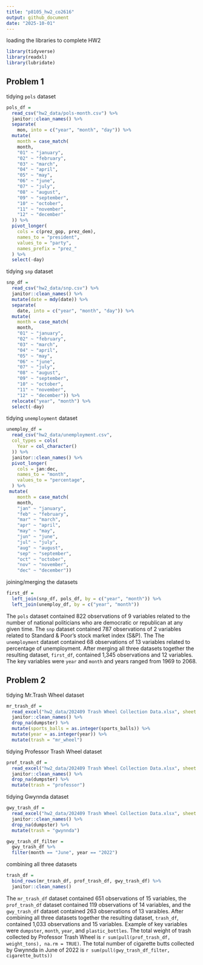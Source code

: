 ```yaml
---
title: "p8105_hw2_co2616"
output: github_document
date: "2025-10-01"
---
```



loading the libraries to complete HW2

```r
library(tidyverse)
library(readxl)
library(lubridate)
```

## Problem 1

tidying `pols` dataset

```r
pols_df = 
  read_csv("hw2_data/pols-month.csv") %>% 
  janitor::clean_names() %>% 
  separate(
    mon, into = c("year", "month", "day")) %>% 
  mutate(
    month = case_match(
    month,
    "01" ~ "january",
    "02" ~ "february",
    "03" ~ "march",
    "04" ~ "april",
    "05" ~ "may",
    "06" ~ "june",
    "07" ~ "july",
    "08" ~ "august",
    "09" ~ "september",
    "10" ~ "october",
    "11" ~ "november",
    "12" ~ "december"
  )) %>% 
  pivot_longer(
    cols = c(prez_gop, prez_dem),
    names_to = "president",
    values_to = "party",
    names_prefix = "prez_"
  ) %>% 
  select(-day)
```

tidying `snp` dataset

```r
snp_df = 
  read_csv("hw2_data/snp.csv") %>% 
  janitor::clean_names() %>% 
  mutate(date = mdy(date)) %>% 
  separate(
    date, into = c("year", "month", "day")) %>%
  mutate(
    month = case_match(
    month,
    "01" ~ "january",
    "02" ~ "february",
    "03" ~ "march",
    "04" ~ "april",
    "05" ~ "may",
    "06" ~ "june",
    "07" ~ "july",
    "08" ~ "august",
    "09" ~ "september",
    "10" ~ "october",
    "11" ~ "november",
    "12" ~ "december")) %>% 
  relocate("year", "month") %>% 
  select(-day)
```

tidying `unemployment` dataset

```r
unemploy_df = 
  read_csv("hw2_data/unemployment.csv",
  col_types = cols(
    Year = col_character()
  )) %>% 
  janitor::clean_names() %>% 
  pivot_longer(
    cols = jan:dec,
    names_to = "month",
    values_to = "percentage",
  ) %>% 
 mutate(
    month = case_match(
    month,
    "jan" ~ "january",
    "feb" ~ "february",
    "mar" ~ "march",
    "apr" ~ "april",
    "may" ~ "may",
    "jun" ~ "june",
    "jul" ~ "july",
    "aug" ~ "august",
    "sep" ~ "september",
    "oct" ~ "october",
    "nov" ~ "november",
    "dec" ~ "december")) 
```

joining/merging the datasets

```r
first_df = 
  left_join(snp_df, pols_df, by = c("year", "month")) %>% 
  left_join(unemploy_df, by = c("year", "month"))
```

The `pols` dataset contained 822 observations of 9 variables related to the number of national politicians who are democratic or republican at any given time. The `snp` dataset contained 787 observations of 2 variables related to Standard & Poor’s stock market index (S&P). The The `unemployment` dataset contained 68 observations of 13 variables related to percentage of unemployment. After merging all three datasets together the resulting dataset, `first_df`, contained 1,345 observations and 12 variables. The key variables were `year` and `month` and years ranged from 1969 to 2068.


## Problem 2

tidying Mr.Trash Wheel dataset

```r
mr_trash_df =
  read_excel("hw2_data/202409 Trash Wheel Collection Data.xlsx", sheet = "Mr. Trash Wheel", range = "A2:N653") %>% 
  janitor::clean_names() %>% 
  drop_na(dumpster) %>% 
  mutate(sports_balls = as.integer(sports_balls)) %>% 
  mutate(year = as.integer(year)) %>% 
  mutate(trash = "mr_wheel")
```

tidying Professor Trash Wheel dataset

```r
prof_trash_df =
  read_excel("hw2_data/202409 Trash Wheel Collection Data.xlsx", sheet = "Professor Trash Wheel", skip = 1) %>% 
  janitor::clean_names() %>% 
  drop_na(dumpster) %>% 
  mutate(trash = "professor")
```

tidying Gwynnda dataset

```r
gwy_trash_df =
  read_excel("hw2_data/202409 Trash Wheel Collection Data.xlsx", sheet = "Gwynnda Trash Wheel", skip = 1) %>% 
  janitor::clean_names() %>% 
  drop_na(dumpster) %>% 
  mutate(trash = "gwynnda")

gwy_trash_df_filter =
  gwy_trash_df %>% 
  filter(month == "June", year == "2022")
```

combining all three datasets

```r
trash_df = 
  bind_rows(mr_trash_df, prof_trash_df, gwy_trash_df) %>% 
  janitor::clean_names()
```

The `mr_trash_df` dataset contained 651 observations of 15 variables, the `prof_trash_df` dataset contained 119 observations of 14 variables, and the `gwy_trash_df` dataset contained 263 observations of 13 varaibles. After combining all three datasets together the resulting dataset, `trash_df`, contained 1,033 observations and 15 variables. Example of key variables were `dumpster`, `month`, `year`, and `plastic_bottles`. The total weight of trash collected by Professor Trash Wheel is `r sum(pull(prof_trash_df, weight_tons), na.rm = TRUE)`. The total number of cigarette butts collected by Gwynnda in June of 2022 is `r sum(pull(gwy_trash_df_filter, cigarette_butts))`



